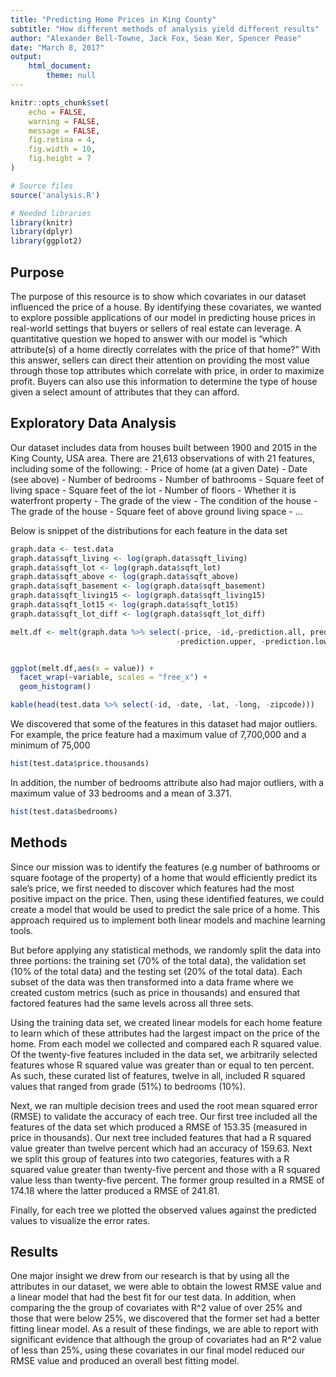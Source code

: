 ```yaml
---
title: "Predicting Home Prices in King County"
subtitle: "How different methods of analysis yield different results"
author: "Alexander Bell-Towne, Jack Fox, Sean Ker, Spencer Pease"
date: "March 8, 2017"
output:
    html_document:
        theme: null
---
```


```r
knitr::opts_chunk$set(
    echo = FALSE,
    warning = FALSE,
    message = FALSE,
    fig.retina = 4,
    fig.width = 10,
    fig.height = 7
)

# Source files
source('analysis.R')

# Needed libraries
library(knitr)
library(dplyr)
library(ggplot2)

```


## Purpose
The purpose of this resource is to show which covariates in our dataset influenced the price of a house. By identifying these covariates, we wanted to explore possible applications of our model in predicting house prices in real-world settings that buyers or sellers of real estate can leverage. A quantitative question we hoped to answer with our model is “which attribute(s) of a home directly correlates with the price of that home?” With this answer, sellers can direct their attention on providing the most value through those top attributes which correlate with price, in order to maximize profit. Buyers can also use this information to determine the type of house given a select amount of attributes that they can afford.

## Exploratory Data Analysis

Our dataset includes data from houses built between 1900 and 2015 in the King County, USA area. There are 21,613 observations of with 21 features, including some of the following:
- Price of home (at a given Date)
- Date (see above)
- Number of bedrooms
- Number of bathrooms
- Square feet of living space
- Square feet of the lot
- Number of floors
- Whether it is waterfront property
- The grade of the view
- The condition of the house
- The grade of the house
- Square feet of above ground living space
- …

Below is snippet of the distributions for each feature in the data set

```r
graph.data <- test.data
graph.data$sqft_living <- log(graph.data$sqft_living)
graph.data$sqft_lot <- log(graph.data$sqft_lot)
graph.data$sqft_above <- log(graph.data$sqft_above)
graph.data$sqft_basement <- log(graph.data$sqft_basement)
graph.data$sqft_living15 <- log(graph.data$sqft_living15)
graph.data$sqft_lot15 <- log(graph.data$sqft_lot15)
graph.data$sqft_lot_diff <- log(graph.data$sqft_lot_diff)

melt.df <- melt(graph.data %>% select(-price, -id,-prediction.all, prediction.rsquare, -prediction.rsquare,
                                     -prediction.upper, -prediction.lower))


ggplot(melt.df,aes(x = value)) +
  facet_wrap(~variable, scales = "free_x") +
  geom_histogram()


```

``` r
kable(head(test.data %>% select(-id, -date, -lat, -long, -zipcode)))
```

We discovered that some of the features in this dataset had major outliers. For example, the price feature had a maximum value of 7,700,000 and a minimum of 75,000

``` r
hist(test.data$price.thousands)
```

In addition, the number of bedrooms attribute also had major outliers, with a maximum value of 33 bedrooms and a mean of 3.371.

``` r
hist(test.data$bedrooms)
```

## Methods
Since our mission was to identify the features (e.g number of bathrooms or square footage of the property) of a home that would efficiently predict its sale’s price, we first needed to discover which features had the most positive impact on the price. Then, using these identified features, we could create a model that would be used to predict the sale price of a home. This approach required us to implement both linear models and machine learning tools.

But before applying any statistical methods, we randomly split the data into three portions: the training set (70% of the total data), the validation set (10% of the total data) and the testing set (20% of the total data).  Each subset of the data was then transformed into a data frame where we created custom metrics (such as price in thousands) and ensured that factored features had the same levels across all three sets.

Using the training data set, we created linear models for each home feature to learn which of these attributes had the largest impact on the price of the home. From each model we collected and compared each R squared value. Of the twenty-five features included in the data set, we arbitrarily selected features whose R squared value was greater than or equal to ten percent. As such, these curated list of features, twelve in all, included R squared values that ranged from grade (51%) to bedrooms (10%).

Next, we ran multiple decision trees and used the root mean squared error (RMSE) to validate the accuracy of each tree.  Our first tree included all the features of the data set which produced a RMSE of 153.35 (measured in price in thousands). Our next tree included features that had a R squared value greater than twelve percent which had an accuracy of 159.63. Next we split this group of features into two categories, features with a R squared value greater than twenty-five percent and those with a R squared value less than twenty-five percent. The former group resulted in a RMSE of 174.18 where the latter produced a RMSE of 241.81.

Finally, for each tree we plotted the observed values against the predicted values to visualize the error rates.

## Results
One major insight we drew from our research is that by using all the attributes in our dataset, we were able to obtain the lowest RMSE value and a linear model that had the best fit for our test data. In addition, when comparing the the group of covariates with R^2 value of over 25% and those that were below 25%, we discovered that the former set had a better fitting linear model. As a result of these findings, we are able to report with significant evidence that although the group of covariates had an R^2 value of less than 25%, using these covariates in our final model reduced our RMSE value and produced an overall best fitting model.

